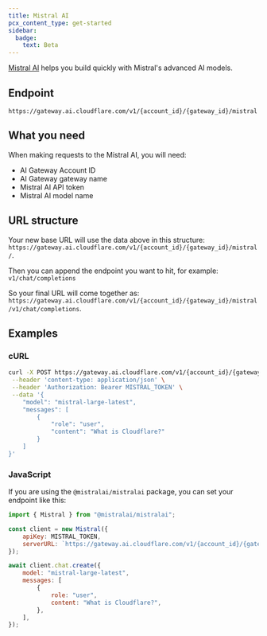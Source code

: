 ```yaml
---
title: Mistral AI
pcx_content_type: get-started
sidebar:
  badge:
    text: Beta
---
```


[Mistral AI](https://mistral.ai) helps you build quickly with Mistral's advanced AI models.

## Endpoint

`https://gateway.ai.cloudflare.com/v1/{account_id}/{gateway_id}/mistral`

## What you need

When making requests to the Mistral AI, you will need:

- AI Gateway Account ID
- AI Gateway gateway name
- Mistral AI API token
- Mistral AI model name

## URL structure

Your new base URL will use the data above in this structure: `https://gateway.ai.cloudflare.com/v1/{account_id}/{gateway_id}/mistral/`.

Then you can append the endpoint you want to hit, for example: `v1/chat/completions`

So your final URL will come together as: `https://gateway.ai.cloudflare.com/v1/{account_id}/{gateway_id}/mistral/v1/chat/completions`.

## Examples

### cURL

```bash title="Example fetch request"
curl -X POST https://gateway.ai.cloudflare.com/v1/{account_id}/{gateway_id}/mistral/v1/chat/completions \
 --header 'content-type: application/json' \
 --header 'Authorization: Bearer MISTRAL_TOKEN' \
 --data '{
    "model": "mistral-large-latest",
    "messages": [
        {
            "role": "user",
            "content": "What is Cloudflare?"
        }
    ]
}'
```

### JavaScript

If you are using the `@mistralai/mistralai` package, you can set your endpoint like this:

```js title="JavaScript example"
import { Mistral } from "@mistralai/mistralai";

const client = new Mistral({
	apiKey: MISTRAL_TOKEN,
	serverURL: `https://gateway.ai.cloudflare.com/v1/{account_id}/{gateway_id}/mistral`,
});

await client.chat.create({
	model: "mistral-large-latest",
	messages: [
		{
			role: "user",
			content: "What is Cloudflare?",
		},
	],
});
```
